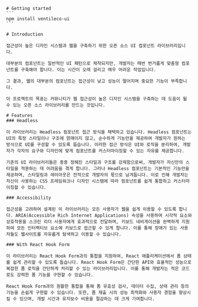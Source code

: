 
<Meta title="OVERVIEW/Getting started" />

    # Getting started
    ```
    npm install ventileco-ui
    ```

    # Introduction

    접근성이 높은 디자인 시스템과 웹을 구축하기 위한 오픈 소스 UI 컴포넌트 라이브러리입니다.

    대부분의 컴포넌트는 일반적인 UI 패턴으로 제작되지만, 개발자는 매번 번거롭게 맞춤형 컴포넌트를 구축해야 합니다. 이는 시간이 오래 걸리고 매우 어려운 작업입니다.

    그 결과, 웹의 대부분의 컴포넌트는 접근성이 낮고 성능이 떨어지며 중요한 기능이 부족합니다.

    이 프로젝트의 목표는 커뮤니티가 웹 접근성이 높은 디자인 시스템을 구축하는 데 도움이 될 수 있는 오픈 소스 라이브러리를 만드는 것입니다.

    # Features
    ### Headless

    이 라이브러리는 Headless 컴포넌트 접근 방식을 채택하고 있습니다. Headless 컴포넌트는 UI의 특정 스타일이나 구조에 얽매이지 않고, 순수하게 기능만을 제공하여 개발자가 원하는 방식으로 UI를 구성할 수 있도록 돕습니다. 이러한 접근 방식은 UI와 로직을 분리하여, 개발자가 각자의 요구와 디자인에 맞게 컴포넌트를 커스터마이징할 수 있는 자유를 제공합니다.

    기존의 UI 라이브러리들은 종종 정해진 스타일과 구조를 강제함으로써, 개발자가 자신만의 스타일을 적용하는 데 어려움을 겪게 합니다. 그러나 Headless 컴포넌트는 기본적인 기능만을 제공하며, 스타일링과 레이아웃은 전적으로 개발자의 몫으로 남겨둡니다. 이로 인해 개발자는 자신이 사용하는 CSS 프레임워크나 디자인 시스템에 따라 컴포넌트를 쉽게 통합하고 커스터마이징할 수 있습니다.

    ### Accessibility

    접근성을 고려하여 설계된 이 라이브러리는 모든 사용자가 웹을 쉽게 이용할 수 있도록 합니다. ARIA(Accessible Rich Internet Applications) 속성을 사용하여 시각적 요소와 상호작용을 스크린 리더 사용자에게 효과적으로 전달하며, 키보드 네비게이션을 완벽하게 지원하여 모든 인터랙티브 요소에 키보드로 접근할 수 있게 합니다. 이를 통해 장애가 있는 사용자들도 웹사이트를 자유롭게 탐색하고 이용할 수 있습니다.

    ### With React Hook Form

    이 라이브러리는 React Hook Form과의 통합을 지원하여, React 애플리케이션에서 폼 상태를 쉽게 관리할 수 있도록 돕습니다. React Hook Form은 간단한 API와 효율적인 성능으로 복잡한 폼 로직을 간단하게 처리할 수 있는 라이브러리입니다. 이를 통해 개발자는 적은 코드로도 강력한 폼 기능을 구현할 수 있습니다.

    React Hook Form과의 원활한 통합을 통해 폼 유효성 검사, 데이터 수집, 상태 관리 등의 기능을 손쉽게 구현할 수 있습니다. 또한, 폼 제출 시의 성능 최적화와 사용자 경험을 향상시킬 수 있으며, 개발 시간과 유지보수 비용을 절감하는 데 크게 기여합니다.
